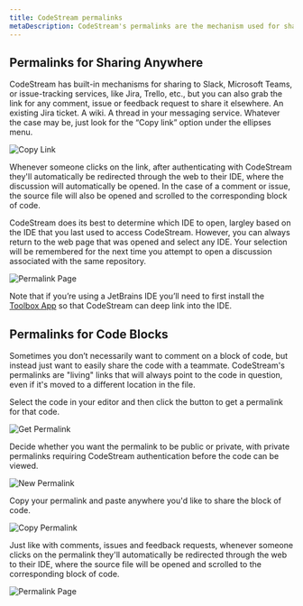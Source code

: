 ```yaml
---
title: CodeStream permalinks
metaDescription: CodeStream's permalinks are the mechanism used for sharing to specific comments, issues, and feedback requests to your issue-tracking service.
---
```


## Permalinks for Sharing Anywhere

CodeStream has built-in mechanisms for sharing to Slack, Microsoft Teams, or
issue-tracking services, like Jira, Trello, etc., but you can also grab the link
for any comment, issue or feedback request to share it elsewhere. An existing
Jira ticket. A wiki. A thread in your messaging service. Whatever the case may
be, just look for the “Copy link” option under the ellipses menu.

![Copy Link](../assets/images/CodemarkMenu-CopyLink.png)

Whenever someone clicks on the link, after authenticating with CodeStream
they'll automatically be redirected through the web to their IDE, where the
discussion will automatically be opened. In the case of a comment or issue, the
source file will also be opened and scrolled to the corresponding block of code.

CodeStream does its best to determine which IDE to open, largley based on the
IDE that you last used to access CodeStream. However, you can always return to
the web page that was opened and select any IDE. Your selection will be
remembered for the next time you attempt to open a discussion associated with
the same repository.

![Permalink Page](../assets/images/OpenInIDE.png)

Note that if you’re using a JetBrains IDE you’ll need to first install the
[Toolbox App](https://www.jetbrains.com/toolbox-app/) so that CodeStream can
deep link into the IDE.

## Permalinks for Code Blocks

Sometimes you don’t necessarily want to comment on a block of code, but instead
just want to easily share the code with a teammate. CodeStream's permalinks are
"living" links that will always point to the code in question, even if it's
moved to a different location in the file.

Select the code in your editor and then click the button to get a permalink for
that code.

![Get Permalink](../assets/images/GetPermalink1.png)

Decide whether you want the permalink to be public or private, with private
permalinks requiring CodeStream authentication before the code can be viewed.

![New Permalink](../assets/images/NewPermalink2.png)

Copy your permalink and paste anywhere you'd like to share the block of code.

![Copy Permalink](../assets/images/CopyPermalink.png)

Just like with comments, issues and feedback requests, whenever someone clicks
on the permalink they'll automatically be redirected through the web to their
IDE, where the source file will be opened and scrolled to the corresponding
block of code.

![Permalink Page](../assets/images/PermalinkPage4.png)